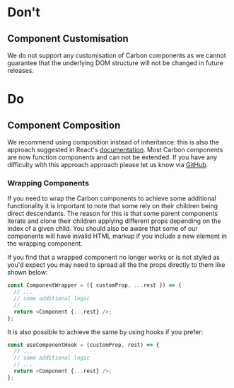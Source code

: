 
<Meta title="Documentation/Component Dos and Don'ts" />

# Don't
## Component Customisation

We do not support any customisation of Carbon components as we cannot guarantee that the underlying DOM structure will not be changed in future releases.

# Do
## Component Composition

We recommend using composition instead of inheritance: this is also the approach suggested in React's [documentation](https://reactjs.org/docs/composition-vs-inheritance.html). 
Most Carbon components are now function components and can not be extended. If you have any difficulty with this approach approach please let us know via [GitHub](https://github.com/Sage/carbon/issues/new/choose).

### Wrapping Components

If you need to wrap the Carbon components to achieve some additional functionality it is important to note that some rely on their children 
being direct descendants. The reason for this is that some parent components iterate and clone their children applying different props depending on the 
index of a given child. You should also be aware that some of our components will have invalid HTML markup if you include a new element in the wrapping 
component.

If you find that a wrapped component no longer works or is not styled as you'd expect you may need to spread all the the props directly to them like shown below:

```javascript
const ComponentWrapper = ({ customProp, ...rest }) => {
  // ...
  // some additional logic
  // ...
  return <Component {...rest} />;
};
```

It is also possible to achieve the same by using hooks if you prefer:

```javascript
const useComponentHook = (customProp, rest) => {
  // ...
  // some additional logic
  // ...
  return <Component {...rest} />;
};
```
